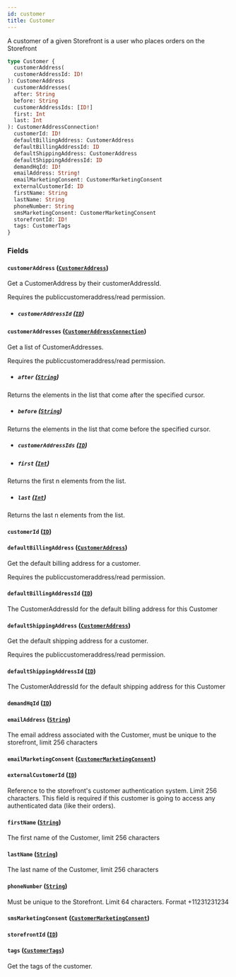 ```yaml
---
id: customer
title: Customer
---
```



A customer of a given Storefront is a user who places orders on the Storefront


```graphql
type Customer {
  customerAddress(
  customerAddressId: ID!
): CustomerAddress
  customerAddresses(
  after: String
  before: String
  customerAddressIds: [ID!]
  first: Int
  last: Int
): CustomerAddressConnection!
  customerId: ID!
  defaultBillingAddress: CustomerAddress
  defaultBillingAddressId: ID
  defaultShippingAddress: CustomerAddress
  defaultShippingAddressId: ID
  demandHqId: ID!
  emailAddress: String!
  emailMarketingConsent: CustomerMarketingConsent
  externalCustomerId: ID
  firstName: String
  lastName: String
  phoneNumber: String
  smsMarketingConsent: CustomerMarketingConsent
  storefrontId: ID!
  tags: CustomerTags
}
```


### Fields

#### `customerAddress` ([`CustomerAddress`](/developers/demandhq-apis/storefront-api/graphql/reference/objects/customer-address))

Get a CustomerAddress by their customerAddressId.

Requires the publiccustomeraddress/read permission.
- ##### `customerAddressId` ([`ID`](/developers/demandhq-apis/storefront-api/graphql/reference/scalars/id))




#### `customerAddresses` ([`CustomerAddressConnection`](/developers/demandhq-apis/storefront-api/graphql/reference/objects/customer-address-connection))

Get a list of CustomerAddresses.

Requires the publiccustomeraddress/read permission.
- ##### `after` ([`String`](/developers/demandhq-apis/storefront-api/graphql/reference/scalars/string))

Returns the elements in the list that come after the specified cursor.


- ##### `before` ([`String`](/developers/demandhq-apis/storefront-api/graphql/reference/scalars/string))

Returns the elements in the list that come before the specified cursor.


- ##### `customerAddressIds` ([`ID`](/developers/demandhq-apis/storefront-api/graphql/reference/scalars/id))




- ##### `first` ([`Int`](/developers/demandhq-apis/storefront-api/graphql/reference/scalars/int))

Returns the first n elements from the list.


- ##### `last` ([`Int`](/developers/demandhq-apis/storefront-api/graphql/reference/scalars/int))

Returns the last n elements from the list.


#### `customerId` ([`ID`](/developers/demandhq-apis/storefront-api/graphql/reference/scalars/id))




#### `defaultBillingAddress` ([`CustomerAddress`](/developers/demandhq-apis/storefront-api/graphql/reference/objects/customer-address))

Get the default billing address for a customer.

Requires the publiccustomeraddress/read permission.


#### `defaultBillingAddressId` ([`ID`](/developers/demandhq-apis/storefront-api/graphql/reference/scalars/id))

The CustomerAddressId for the default billing address for this Customer


#### `defaultShippingAddress` ([`CustomerAddress`](/developers/demandhq-apis/storefront-api/graphql/reference/objects/customer-address))

Get the default shipping address for a customer.

Requires the publiccustomeraddress/read permission.


#### `defaultShippingAddressId` ([`ID`](/developers/demandhq-apis/storefront-api/graphql/reference/scalars/id))

The CustomerAddressId for the default shipping address for this Customer


#### `demandHqId` ([`ID`](/developers/demandhq-apis/storefront-api/graphql/reference/scalars/id))




#### `emailAddress` ([`String`](/developers/demandhq-apis/storefront-api/graphql/reference/scalars/string))

The email address associated with the Customer, must be unique to the storefront, limit 256 characters


#### `emailMarketingConsent` ([`CustomerMarketingConsent`](/developers/demandhq-apis/storefront-api/graphql/reference/objects/customer-marketing-consent))




#### `externalCustomerId` ([`ID`](/developers/demandhq-apis/storefront-api/graphql/reference/scalars/id))

Reference to the storefront's customer authentication system. Limit 256 characters.
This field is required if this customer is going to access any authenticated data (like their orders).


#### `firstName` ([`String`](/developers/demandhq-apis/storefront-api/graphql/reference/scalars/string))

The first name of the Customer, limit 256 characters


#### `lastName` ([`String`](/developers/demandhq-apis/storefront-api/graphql/reference/scalars/string))

The last name of the Customer, limit 256 characters


#### `phoneNumber` ([`String`](/developers/demandhq-apis/storefront-api/graphql/reference/scalars/string))

Must be unique to the Storefront. Limit 64 characters. Format +11231231234


#### `smsMarketingConsent` ([`CustomerMarketingConsent`](/developers/demandhq-apis/storefront-api/graphql/reference/objects/customer-marketing-consent))




#### `storefrontId` ([`ID`](/developers/demandhq-apis/storefront-api/graphql/reference/scalars/id))




#### `tags` ([`CustomerTags`](/developers/demandhq-apis/storefront-api/graphql/reference/objects/customer-tags))

Get the tags of the customer.




